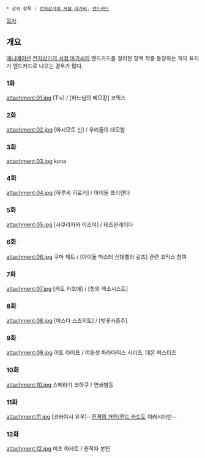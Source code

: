  * 상위 항목 : [[전자상가의 서점 아가씨]], [[엔드카드]]

[[목차]]
== 개요 ==
[[애니메이션]] [[전자상가의 서점 아가씨]]의 엔드카드를 정리한 항목
작중 등장하는 책의 표지가 엔드카드로 나오는 경우가 많다.

=== 1화 ===
attachment:01.jpg
[Tiv] / [하느님의 메모장] 코믹스

=== 2화 ===
attachment:02.jpg
[하시모토 신] / 우리들의 대모험

=== 3화 ===
attachment:03.jpg
kona

=== 4화 ===
attachment:04.jpg
[하루세 히로키] / 아이돌 프리텐더

=== 5화 ===
attachment:05.jpg
[사쿠라자와 이즈미] / 테츠완레이다

=== 6화 ===
attachment:06.jpg
쿠마 제트 / [아이돌 마스터 신데렐라 걸즈] 관련 코믹스 참여

=== 7화 ===
attachment:07.jpg
[카토 카즈에] / [청의 엑소시스트]

=== 8화 ===
attachment:08.jpg
[야스다 스즈히토] / [벚꽃사중주]

=== 9화 ===
attachment:09.jpg
이토 라이프 / 여동생 파라다이스 시리즈, 데몬 버스터즈

=== 10화 ===
attachment:10.jpg
스메라기 코하쿠 / 연쇄병동

=== 11화 ===
attachment:11.jpg
[코바야시 유우]--[[진격의 거인/엔드 카드]]도 이러시더만--

=== 12화 ===
attachment:12.jpg
미즈 아사토 / 원작자 본인
